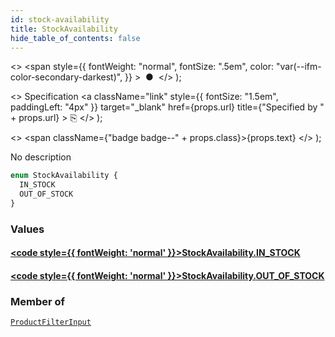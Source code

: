 ```yaml
---
id: stock-availability
title: StockAvailability
hide_table_of_contents: false
---
```


  <>
    <span
      style={{
        fontWeight: "normal",
        fontSize: ".5em",
        color: "var(--ifm-color-secondary-darkest)",
      }}
    >
      &nbsp;●&nbsp;
    </span>
  </>
);

  <>
    Specification
    <a
      className="link"
      style={{ fontSize: "1.5em", paddingLeft: "4px" }}
      target="\_blank"
      href={props.url}
      title={"Specified by " + props.url}
    >
      ⎘
    </a>
  </>
);

  <>
    <span className={"badge badge--" + props.class}>{props.text}</span>
  </>
);

No description

```graphql
enum StockAvailability {
  IN_STOCK
  OUT_OF_STOCK
}
```

### Values

#### [<code style={{ fontWeight: 'normal' }}>StockAvailability.<b>IN_STOCK</b></code>](#)

>

#### [<code style={{ fontWeight: 'normal' }}>StockAvailability.<b>OUT_OF_STOCK</b></code>](#)

>

### Member of

[`ProductFilterInput`](../../api-reference/products/inputs/product-filter-input) <Badge class="secondary" text="input"/>
